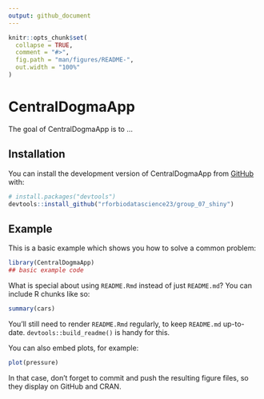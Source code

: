 ```yaml
---
output: github_document
---
```


<!-- README.md is generated from README.Rmd. Please edit that file -->

```r
knitr::opts_chunk$set(
  collapse = TRUE,
  comment = "#>",
  fig.path = "man/figures/README-",
  out.width = "100%"
)
```

# CentralDogmaApp

<!-- badges: start -->
<!-- badges: end -->

The goal of CentralDogmaApp is to ...

## Installation

You can install the development version of CentralDogmaApp from [GitHub](https://github.com/) with:

``` r
# install.packages("devtools")
devtools::install_github("rforbiodatascience23/group_07_shiny")
```

## Example

This is a basic example which shows you how to solve a common problem:

```r
library(CentralDogmaApp)
## basic example code
```

What is special about using `README.Rmd` instead of just `README.md`? You can include R chunks like so:

```r
summary(cars)
```

You'll still need to render `README.Rmd` regularly, to keep `README.md` up-to-date. `devtools::build_readme()` is handy for this.

You can also embed plots, for example:

```r
plot(pressure)
```

In that case, don't forget to commit and push the resulting figure files, so they display on GitHub and CRAN.
